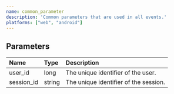 ```yaml
---
name: common_parameter
description: 'Common parameters that are used in all events.'
platforms: ["web", "android"]
---
```


## Parameters
|Name|Type|Description|
|:---|:---|:---|
|user_id|long|The unique identifier of the user.|
|session_id|string|The unique identifier of the session.|